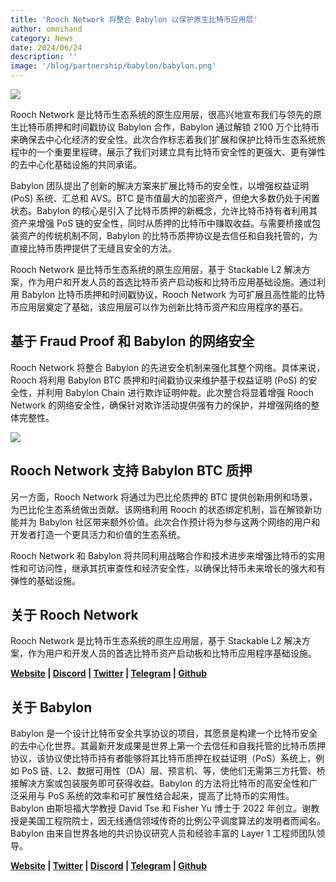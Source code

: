 ```yaml
---
title: 'Rooch Network 将整合 Babylon 以保护原生比特币应用层'
author: omnihand
category: News
date: 2024/06/24
description: ''
image: '/blog/partnership/babylon/babylon.png'
---
```



<PostHeader />

![](/blog/partnership/babylon/babylon.png)

Rooch Network 是比特币生态系统的原生应用层，很高兴地宣布我们与领先的原生比特币质押和时间戳协议 Babylon 合作，Babylon 通过解锁 2100 万个比特币来确保去中心化经济的安全性。此次合作标志着我们扩展和保护比特币生态系统旅程中的一个重要里程碑，展示了我们对建立具有比特币安全性的更强大、更有弹性的去中心化基础设施的共同承诺。

Babylon 团队提出了创新的解决方案来扩展比特币的安全性，以增强权益证明 (PoS) 系统、汇总和 AVS。BTC 是市值最大的加密资产，但绝大多数仍处于闲置状态。Babylon 的核心是引入了比特币质押的新概念，允许比特币持有者利用其资产来增强 PoS 链的安全性，同时从质押的比特币中赚取收益。与需要桥接或包装资产的传统机制不同，Babylon 的比特币质押协议是去信任和自我托管的，为直接比特币质押提供了无缝且安全的方法。

Rooch Network 是比特币生态系统的原生应用层，基于 Stackable L2 解决方案，作为用户和开发人员的首选比特币资产启动板和比特币应用基础设施。通过利用 Babylon 比特币质押和时间戳协议，Rooch Network 为可扩展且高性能的比特币应用层奠定了基础，该应用层可以作为创新比特币资产和应用程序的基石。

## 基于 Fraud Proof 和 Babylon 的网络安全

Rooch Network 将整合 Babylon 的先进安全机制来强化其整个网络。具体来说，Rooch 将利用 Babylon BTC 质押和时间戳协议来维护基于权益证明 (PoS) 的安全性，并利用 Babylon Chain 进行欺诈证明仲裁。此次整合将显着增强 Rooch Network 的网络安全性，确保针对欺诈活动提供强有力的保护，并增强网络的整体完整性。

![](/blog/partnership/babylon/shared-subnet.png)

## Rooch Network 支持 Babylon BTC 质押

另一方面，Rooch Network 将通过为巴比伦质押的 BTC 提供创新用例和场景，为巴比伦生态系统做出贡献。该网络利用 Rooch 的状态绑定机制，旨在解锁新功能并为 Babylon 社区带来额外价值。此次合作预计将为参与这两个网络的用户和开发者打造一个更具活力和价值的生态系统。

Rooch Network 和 Babylon 将共同利用战略合作和技术进步来增强比特币的实用性和可访问性，继承其抗审查性和经济安全性，以确保比特币未来增长的强大和有弹性的基础设施。

## 关于 Rooch Network

Rooch Network 是比特币生态系统的原生应用层，基于 Stackable L2 解决方案，作为用户和开发人员的首选比特币资产启动板和比特币应用程序基础设施。

**[Website](https://rooch.network/) | [Discord](https://discord.com/invite/rooch) | [Twitter](https://x.com/RoochNetwork) | [Telegram](https://t.me/roochnetwork) | [Github](https://github.com/rooch-network/)**

## 关于 Babylon 

Babylon 是一个设计比特币安全共享协议的项目，其愿景是构建一个比特币安全的去中心化世界。其最新开发成果是世界上第一个去信任和自我托管的比特币质押协议，该协议使比特币持有者能够将其比特币质押在权益证明（PoS）系统上，例如 PoS 链、L2、数据可用性（DA）层、预言机、等，使他们无需第三方托管、桥接解决方案或包装服务即可获得收益。Babylon 的方法将比特币的高安全性和广泛采用与 PoS 系统的效率和可扩展性结合起来，提高了比特币的实用性。Babylon 由斯坦福大学教授 David Tse 和 Fisher Yu 博士于 2022 年创立。谢教授是美国工程院院士，因无线通信领域传奇的比例公平调度算法的发明者而闻名。Babylon 由来自世界各地的共识协议研究人员和经验丰富的 Layer 1 工程师团队领导。

**[Website](https://babylonchain.io/) | [Twitter](https://twitter.com/babylon_chain) | [Discord](https://discord.com/invite/babylonglobal) | [Telegram](https://t.me/babyloncommunity) | [Github](https://github.com/babylonchain)**

